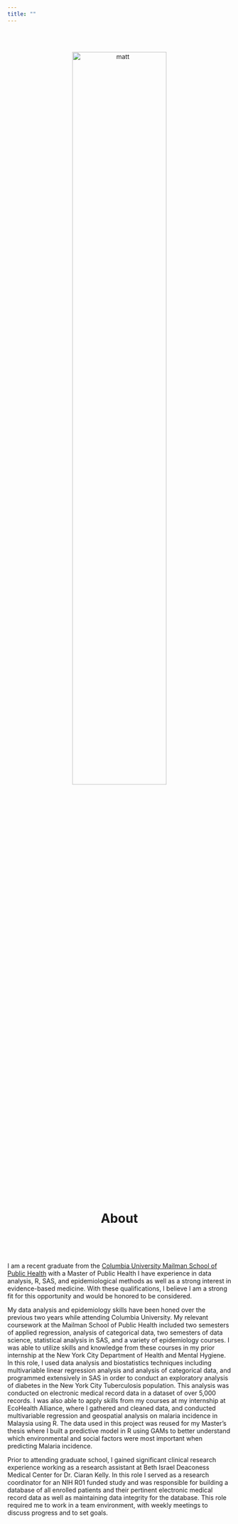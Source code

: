 ```yaml
---
title: ""
---
```

<center>

<br>
<br>

<img src="images/headshot_circular.png" alt="matt" style="width:65%">

<br>

# __About__

<br>

</center>
<left>

<br>


I am a recent graduate from the [Columbia University Mailman School of Public Health](http://www.mailman.columbia.edu/) with a Master of Public Health I have experience in data analysis, R, SAS, and epidemiological methods as well as a strong interest in evidence-based medicine. With these qualifications, I believe I am a strong fit for this opportunity and would be honored to be considered.

My data analysis and epidemiology skills have been honed over the previous two years while attending Columbia University. My relevant coursework at the Mailman School of Public Health included two semesters of applied regression, analysis of categorical data, two semesters of data science, statistical analysis in SAS, and a variety of epidemiology courses. I was able to utilize skills and knowledge from these courses in my prior internship at the New York City Department of Health and Mental Hygiene. In this role, I used data analysis and biostatistics techniques including multivariable linear regression analysis and analysis of categorical data, and programmed extensively in SAS in order to conduct an exploratory analysis of diabetes in the New York City Tuberculosis population. This analysis was conducted on electronic medical record data in a dataset of over 5,000 records. I was also able to apply skills from my courses at my internship at EcoHealth Alliance, where I gathered and cleaned data, and conducted multivariable regression and geospatial analysis on malaria incidence in Malaysia using R. The data used in this project was reused for my Master’s thesis where I built a predictive model in R using GAMs to better understand which environmental and social factors were most important when predicting Malaria incidence.

Prior to attending graduate school, I gained significant clinical research experience working as a research assistant at Beth Israel Deaconess Medical Center for Dr. Ciaran Kelly. In this role I served as a research coordinator for an NIH R01 funded study and was responsible for building a database of all enrolled patients and their pertinent electronic medical record data as well as maintaining data integrity for the database. This role required me to work in a team environment, with weekly meetings to discuss progress and to set goals. 
